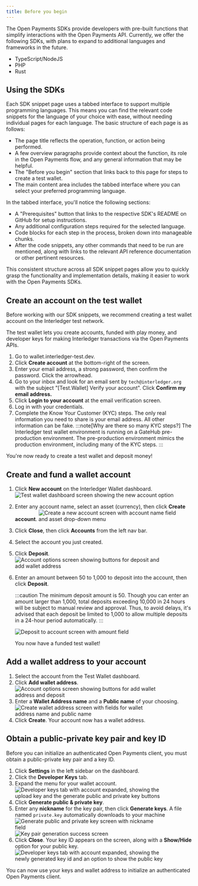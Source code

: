 ```yaml
---
title: Before you begin
---
```



The Open Payments SDKs provide developers with pre-built functions that simplify interactions with the Open Payments API. Currently, we offer the following SDKs, with plans to expand to additional languages and frameworks in the future.

* <LinkOut href="https://github.com/interledger/open-payments-node">TypeScript/NodeJS</LinkOut>
* <LinkOut href="https://github.com/interledger/open-payments-php">PHP</LinkOut>
* <LinkOut href="https://github.com/interledger/open-payments-rust">Rust</LinkOut>

## Using the SDKs

Each SDK snippet page uses a tabbed interface to support multiple programming languages. This means you can find the relevant code snippets for the language of your choice with ease, without needing individual pages for each language. The basic structure of each page is as follows:

- The page title reflects the operation, function, or action being performed.
- A few overview paragraphs provide context about the function, its role in the Open Payments flow, and any general information that may be helpful.
- The "Before you begin" section that links back to this page for steps to create a test wallet.
- The main content area includes the tabbed interface where you can select your preferred programming language.

In the tabbed interface, you'll notice the following sections:

- A "Prerequisites" button that links to the respective SDK's README on GitHub for setup instructions.
- Any additional configuration steps required for the selected language.
- Code blocks for each step in the process, broken down into manageable chunks.
- After the code snippets, any other commands that need to be run are mentioned, along with links to the relevant API reference documentation or other pertinent resources.

This consistent structure across all SDK snippet pages allow you to quickly grasp the functionality and implementation details, making it easier to work with the Open Payments SDKs.

## Create an account on the test wallet

Before working with our SDK snippets, we recommend creating a <LinkOut href='https://wallet.interledger-test.dev/'>test wallet account</LinkOut> on the Interledger test network.

The test wallet lets you create accounts, funded with play money, and developer keys for making Interledger transactions via the Open Payments APIs.

1. Go to <LinkOut href="https://wallet.interledger-test.dev">wallet.interledger-test.dev</LinkOut>.
2. Click **Create account** at the bottom-right of the screen.
3. Enter your email address, a strong password, then confirm the password. Click the arrowhead.
4. Go to your inbox and look for an email sent by `tech@interledger.org` with the subject "[Test.Wallet] Verify your account". Click **Confirm my email address.**
5. Click **Login to your account** at the email verification screen.
6. Log in with your credentials.
7. Complete the Know Your Customer (KYC) steps. The only real information you need to share is your email address. All other information can be fake.
   :::note[Why are there so many KYC steps?]
   The Interledger test wallet environment is running on a GateHub pre-production environment. The pre-production environment mimics the production environment, including many of the <LinkOut href="https://support.gatehub.net/hc/en-us/articles/360021131234-KYC-requirements-for-account-verification">KYC steps</LinkOut>.
   :::

You're now ready to create a test wallet and deposit money!

## Create and fund a wallet account

1. Click **New account** on the Interledger Wallet dashboard.
   <img
     src='/img/snippets/tw-dashboard.png'
     alt='Test wallet dashboard screen showing the new account option'
     class='img-outline'
     style='max-width:500px'
   />
2. Enter any account name, select an asset (currency), then click **Create account**.
   <img
     src='/img/snippets/tw-create-acct.png'
     alt='Create a new account screen with account name field and asset drop-down menu'
     class='img-outline'
     style='max-width:400px'
   />
3. Click **Close**, then click **Accounts** from the left nav bar.
4. Select the account you just created.
5. Click **Deposit**.
   <img
     src='/img/snippets/tw-acct-options.png'
     alt='Account options screen showing buttons for deposit and add wallet address'
     class='img-outline'
     style='max-width:400px'
   />
6. Enter an amount between 50 to 1,000 to deposit into the account, then click **Deposit**.

   :::caution
   The minimum deposit amount is 50. Though you can enter an amount larger than 1,000, total deposits exceeding 10,000 in 24 hours will be subject to manual review and approval. Thus, to avoid delays, it's advised that each deposit be limited to 1,000 to allow multiple deposits in a 24-hour period automatically.
   :::

   <img
     src='/img/snippets/tw-deposit.png'
     alt='Deposit to account screen with amount field'
     class='img-outline'
     style='max-width:400px'
   />

   You now have a funded test wallet!

## Add a wallet address to your account

1. Select the account from the Test Wallet dashboard.
2. Click **Add wallet address**.
   <img
     src='/img/snippets/tw-acct-options.png'
     alt='Account options screen showing buttons for add wallet address and deposit'
     class='img-outline'
     style='max-width:400px'
   />
3. Enter a **Wallet Address name** and a **Public name** of your choosing.
   <img
     src='/img/snippets/tw-create-wallet-address.png'
     alt='Create wallet address screen with fields for wallet address name and public name'
     class='img-outline'
     style='max-width:400px'
   />
4. Click **Create**. Your account now has a wallet address.

## Obtain a public-private key pair and key ID

Before you can initialize an authenticated Open Payments client, you must obtain a public-private key pair and a key ID.

1. Click **Settings** in the left sidebar on the dashboard.
2. Click the **Developer Keys** tab.
3. Expand the menu for your wallet account.
   <img
     src='/img/snippets/tw-dev-keys-tab.png'
     alt='Developer keys tab with account expanded, showing the upload key and the generate public and private key buttons'
     class='img-outline'
     style='max-width:400px'
   />
4. Click **Generate public & private key**.
5. Enter any **nickname** for the key pair, then click **Generate keys**. A file named `private.key` automatically downloads to your machine
   <img
     src='/img/snippets/tw-generate-key-pair.png'
     alt='Generate public and private key screen with nickname field'
     class='img-outline'
     style='max-width:400px'
   />
   <img
     src='/img/snippets/tw-key-pair-success.png'
     alt='Key pair generation success screen'
     class='img-outline'
     style='max-width:400px'
   />
6. Click **Close**. Your key ID appears on the screen, along with a **Show/Hide** option for your public key.
   <img
     src='/img/snippets/tw-key-id.png'
     alt='Developer keys tab with account expanded, showing the newly generated key id and an option to show the public key'
     class='img-outline'
     style='max-width:400px'
   />

You can now use your keys and wallet address to initialize an authenticated Open Payments client.
